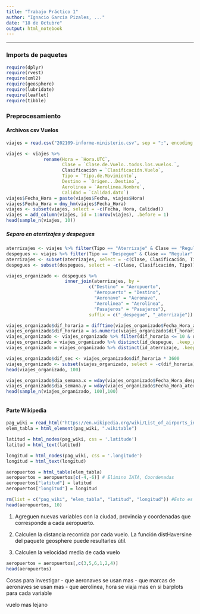 ---
title: "Trabajo Práctico 1"
author: "Ignacio Garcia Pizales, ..."
date: "18 de Octubre"
output: html_notebook
---
------------------------------------------------------------------------

### Imports de paquetes

```{r}
require(dplyr)
require(rvest)
require(xml2)
require(geosphere)
require(lubridate)
require(leaflet)
require(tibble)
```

### Preprocesamiento

#### Archivos csv Vuelos
```{r}
viajes = read.csv("202109-informe-ministerio.csv", sep = ";", encoding = "UTF-8")

viajes <- viajes %>% 
              rename(Hora = `Hora.UTC`,
                     Clase = `Clase.de.Vuelo..todos.los.vuelos.`,
                     Clasificación = `Clasificación.Vuelo`,
                     Tipo = `Tipo.de.Movimiento`,
                     Destino = `Origen...Destino`,
                     Aerolinea = `Aerolinea.Nombre`,
                     Calidad = `Calidad.dato`)
viajes$Fecha_Hora = paste(viajes$Fecha, viajes$Hora)
viajes$Fecha_Hora = dmy_hm(viajes$Fecha_Hora)
viajes <- subset(viajes, select = -c(Fecha, Hora, Calidad))
viajes = add_column(viajes, id = 1:nrow(viajes), .before = 1)
head(sample_n(viajes, 10))
```


##### Separo en aterrizajes y despegues

```{r}
aterrizajes <- viajes %>% filter(Tipo == "Aterrizaje" & Clase == "Regular" & Clasificación == "Dom")
despegues <- viajes %>% filter(Tipo == "Despegue" & Clase == "Regular" & Clasificación == "Dom")
aterrizajes <- subset(aterrizajes, select = -c(Clase, Clasificación, Tipo))
despegues <- subset(despegues, select = -c(Clase, Clasificación, Tipo))

viajes_organizado <- despegues %>% 
                      inner_join(aterrizajes, by =
                               c("Destino" = "Aeropuerto",
                                 "Aeropuerto" = "Destino",
                                 "Aeronave" = "Aeronave",
                                 "Aerolinea" = "Aerolinea",
                                 "Pasajeros" = "Pasajeros"),
                               suffix = c("_despegue", "_aterrizaje"))

viajes_organizado$dif_horaria = difftime(viajes_organizado$Fecha_Hora_aterrizaje, viajes_organizado$Fecha_Hora_despegue, units = "hours")
viajes_organizado$dif_horaria = as.numeric(viajes_organizado$dif_horaria)
viajes_organizado <- viajes_organizado %>% filter(dif_horaria <= 10 & dif_horaria >= 0)
viajes_organizado = viajes_organizado %>% distinct(id_despegue, .keep_all = TRUE)
viajes_organizado = viajes_organizado %>% distinct(id_aterrizaje, .keep_all = TRUE)

viajes_organizado$dif_sec <- viajes_organizado$dif_horaria * 3600
viajes_organizado <- subset(viajes_organizado, select = -c(dif_horaria))
head(viajes_organizado, 100)
```

```{r}

viajes_organizado$dia_semana.x = wday(viajes_organizado$Fecha_Hora_despegue, label = TRUE, abbr = FALSE)
viajes_organizado$dia_semana.y = wday(viajes_organizado$Fecha_Hora_aterrizaje, label = TRUE, abbr = FALSE)
head(sample_n(viajes_organizado, 100),100)

```

```{r}

```



#### Parte Wikipedia

```{r}
pag_wiki = read_html("https://en.wikipedia.org/wiki/List_of_airports_in_Argentina")
elem_tabla = html_element(pag_wiki, ".wikitable")

latitud = html_nodes(pag_wiki, css = '.latitude')
latitud = html_text(latitud)

longitud = html_nodes(pag_wiki, css = '.longitude')
longitud = html_text(longitud)

aeropuertos = html_table(elem_tabla)
aeropuertos = aeropuertos[c(-4,-6)] # Elimino IATA, Coordenadas
aeropuertos["latitud"] = latitud
aeropuertos["longitud"] = longitud

rm(list = c("pag_wiki", "elem_tabla", "latitud", "longitud")) #Esto es para que no queden variables sueltas
head(aeropuertos, 10)
```

1. Agreguen nuevas variables con la ciudad, provincia y coordenadas que corresponde a cada aeropuerto.  

2. Calculen la distancia recorrida por cada vuelo. La función distHaversine del paquete
geosphere puede resultarles útil.

3. Calculen la velocidad media de cada vuelo 

```{r}
aeropuertos = aeropuertos[,c(3,5,6,1,2,4)]
head(aeropuertos)
```

Cosas para investigar
- que aeronaves se usan mas
- que marcas de aeronaves se usan mas
- que aerolinea, hora se viaja mas
en si barplots para cada variable

vuelo mas lejano
